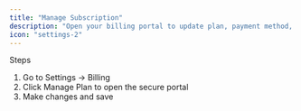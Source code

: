 ```yaml
---
title: "Manage Subscription"
description: "Open your billing portal to update plan, payment method, and invoices."
icon: "settings-2"
---
```


Steps
1) Go to Settings → Billing
2) Click Manage Plan to open the secure portal
3) Make changes and save

